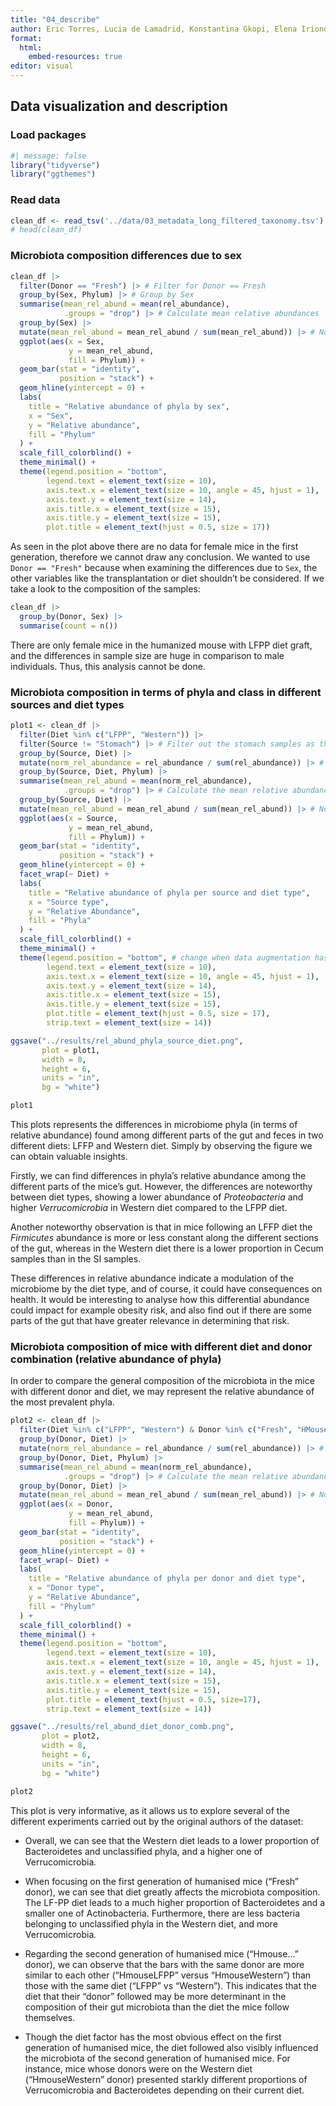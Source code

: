 ```yaml
---
title: "04_describe"
author: Eric Torres, Lucia de Lamadrid, Konstantina Gkopi, Elena Iriondo and Jorge Santiago
format:
  html:
    embed-resources: true
editor: visual
---
```


## Data visualization and description

### Load packages

```r
#| message: false 
library("tidyverse")
library("ggthemes")
```

### Read data

```r
clean_df <- read_tsv('../data/03_metadata_long_filtered_taxonomy.tsv')
# head(clean_df)
```

### Microbiota composition differences due to sex

```r
clean_df |> 
  filter(Donor == "Fresh") |> # Filter for Donor == Fresh
  group_by(Sex, Phylum) |> # Group by Sex
  summarise(mean_rel_abund = mean(rel_abundance), 
            .groups = "drop") |> # Calculate mean relative abundances
  group_by(Sex) |> 
  mutate(mean_rel_abund = mean_rel_abund / sum(mean_rel_abund)) |> # Normalize mean abundances so that the total for each sex
  ggplot(aes(x = Sex,
             y = mean_rel_abund,
             fill = Phylum)) + 
  geom_bar(stat = "identity",
           position = "stack") +
  geom_hline(yintercept = 0) +
  labs(
    title = "Relative abundance of phyla by sex",
    x = "Sex",
    y = "Relative abundance",
    fill = "Phylum"
  ) +
  scale_fill_colorblind() +
  theme_minimal() +
  theme(legend.position = "bottom",
        legend.text = element_text(size = 10),
        axis.text.x = element_text(size = 10, angle = 45, hjust = 1),
        axis.text.y = element_text(size = 14),
        axis.title.x = element_text(size = 15), 
        axis.title.y = element_text(size = 15),
        plot.title = element_text(hjust = 0.5, size = 17))

```

As seen in the plot above there are no data for female mice in the first generation, therefore we cannot draw any conclusion. We wanted to use `Donor == "Fresh"` because when examining the differences due to `Sex`, the other variables like the transplantation or diet shouldn't be considered. If we take a look to the composition of the samples:

```r
clean_df |> 
  group_by(Donor, Sex) |> 
  summarise(count = n())
```

There are only female mice in the humanized mouse with LFPP diet graft, and the differences in sample size are huge in comparison to male individuals. Thus, this analysis cannot be done.

### Microbiota composition in terms of phyla and class in different sources and diet types

```r
plot1 <- clean_df |> 
  filter(Diet %in% c("LFPP", "Western")) |> 
  filter(Source != "Stomach") |> # Filter out the stomach samples as there are none in LFPP
  group_by(Source, Diet) |> 
  mutate(norm_rel_abundance = rel_abundance / sum(rel_abundance)) |> # Normalize abundance within samples
  group_by(Source, Diet, Phylum) |> 
  summarise(mean_rel_abund = mean(norm_rel_abundance), 
            .groups = "drop") |> # Calculate the mean relative abundances
  group_by(Source, Diet) |> 
  mutate(mean_rel_abund = mean_rel_abund / sum(mean_rel_abund)) |> # Normalize mean abundances so that the total for each one is 1
  ggplot(aes(x = Source,
             y = mean_rel_abund,
             fill = Phylum)) + 
  geom_bar(stat = "identity",
           position = "stack") +
  geom_hline(yintercept = 0) +
  facet_wrap(~ Diet) + 
  labs(
    title = "Relative abundance of phyla per source and diet type",
    x = "Source type",
    y = "Relative Abundance",
    fill = "Phyla"
  ) +
  scale_fill_colorblind() +
  theme_minimal() +
  theme(legend.position = "bottom", # change when data augmentation has been done
        legend.text = element_text(size = 10),
        axis.text.x = element_text(size = 10, angle = 45, hjust = 1),
        axis.text.y = element_text(size = 14),
        axis.title.x = element_text(size = 15), 
        axis.title.y = element_text(size = 15),
        plot.title = element_text(hjust = 0.5, size = 17),
        strip.text = element_text(size = 14))

ggsave("../results/rel_abund_phyla_source_diet.png", 
       plot = plot1, 
       width = 8, 
       height = 6, 
       units = "in", 
       bg = "white")

plot1
```

This plots represents the differences in microbiome phyla (in terms of relative abundance) found among different parts of the gut and feces in two different diets: LFFP and Western diet. Simply by observing the figure we can obtain valuable insights.

Firstly, we can find differences in phyla's relative abundance among the different parts of the mice's gut. However, the differences are noteworthy between diet types, showing a lower abundance of *Proteobacteria* and higher *Verrucomicrobia* in Western diet compared to the LFPP diet.

Another noteworthy observation is that in mice following an LFFP diet the *Firmicutes* abundance is more or less constant along the different sections of the gut, whereas in the Western diet there is a lower proportion in Cecum samples than in the SI samples.

These differences in relative abundance indicate a modulation of the microbiome by the diet type, and of course, it could have consequences on health. It would be interesting to analyse how this differential abundance could impact for example obesity risk, and also find out if there are some parts of the gut that have greater relevance in determining that risk.

### Microbiota composition of mice with different diet and donor combination (relative abundance of phyla)

In order to compare the general composition of the microbiota in the mice with different donor and diet, we may represent the relative abundance of the most prevalent phyla.

```r
plot2 <- clean_df |> 
  filter(Diet %in% c("LFPP", "Western") & Donor %in% c("Fresh", "HMouseLFPP", "HMouseWestern") & Source !="Feces") |> 
  group_by(Donor, Diet) |> 
  mutate(norm_rel_abundance = rel_abundance / sum(rel_abundance)) |> # Normalize abundance within samples
  group_by(Donor, Diet, Phylum) |> 
  summarise(mean_rel_abund = mean(norm_rel_abundance), 
            .groups = "drop") |> # Calculate the mean relative abundances
  group_by(Donor, Diet) |> 
  mutate(mean_rel_abund = mean_rel_abund / sum(mean_rel_abund)) |> # Normalize mean abundances so that the total for each one is 1
  ggplot(aes(x = Donor,
             y = mean_rel_abund,
             fill = Phylum)) + 
  geom_bar(stat = "identity",
           position = "stack") +
  geom_hline(yintercept = 0) +
  facet_wrap(~ Diet) + 
  labs(
    title = "Relative abundance of phyla per donor and diet type",
    x = "Donor type",
    y = "Relative Abundance",
    fill = "Phylum"
  ) +
  scale_fill_colorblind() +
  theme_minimal() +
  theme(legend.position = "bottom",
        legend.text = element_text(size = 10),
        axis.text.x = element_text(size = 10, angle = 45, hjust = 1),
        axis.text.y = element_text(size = 14),
        axis.title.x = element_text(size = 15), 
        axis.title.y = element_text(size = 15),
        plot.title = element_text(hjust = 0.5, size=17),
        strip.text = element_text(size = 14))

ggsave("../results/rel_abund_diet_donor_comb.png", 
       plot = plot2, 
       width = 8, 
       height = 6, 
       units = "in", 
       bg = "white")

plot2
```

This plot is very informative, as it allows us to explore several of the different experiments carried out by the original authors of the dataset:

-   Overall, we can see that the Western diet leads to a lower proportion of Bacteroidetes and unclassified phyla, and a higher one of Verrucomicrobia*.*

-   When focusing on the first generation of humanised mice ("Fresh" donor), we can see that diet greatly affects the microbiota composition. The LF-PP diet leads to a much higher proportion of Bacteroidetes and a smaller one of Actinobacteria. Furthermore, there are less bacteria belonging to unclassified phyla in the Western diet, and more Verrucomicrobia*.*

-   Regarding the second generation of humanised mice ("Hmouse..." donor), we can observe that the bars with the same donor are more similar to each other ("HmouseLFPP" versus "HmouseWestern") than those with the same diet ("LFPP" vs "Western"). This indicates that the diet that their "donor" followed may be more determinant in the composition of their gut microbiota than the diet the mice follow themselves.

-   Though the diet factor has the most obvious effect on the first generation of humanised mice, the diet followed also visibly influenced the microbiota of the second generation of humanised mice. For instance, mice whose donors were on the Western diet ("HmouseWestern" donor) presented starkly different proportions of Verrucomicrobia and Bacteroidetes depending on their current diet.
